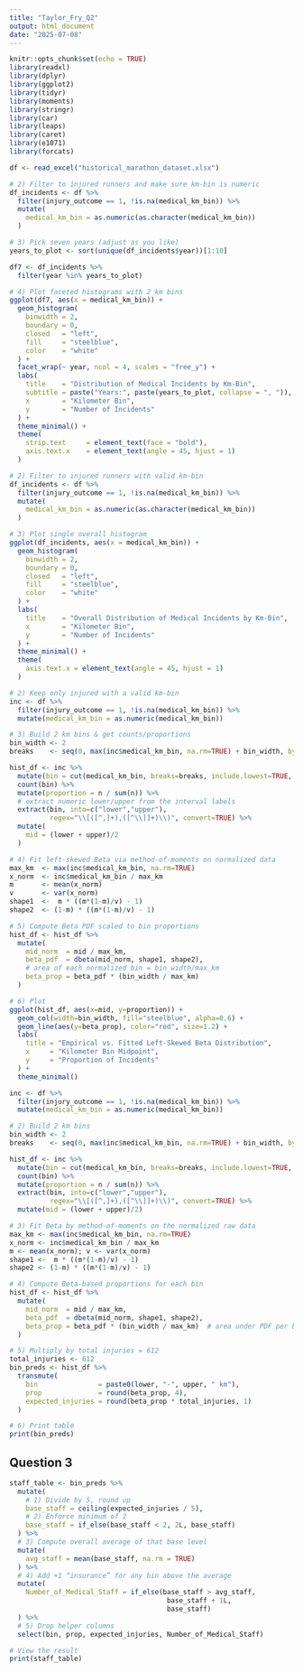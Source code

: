 ```yaml
---
title: "Taylor_Fry_Q2"
output: html_document
date: "2025-07-08"
---
```


```r
knitr::opts_chunk$set(echo = TRUE)
library(readxl)
library(dplyr)
library(ggplot2)
library(tidyr)
library(moments)
library(stringr)
library(car)
library(leaps)
library(caret)
library(e1071)
library(forcats)

df <- read_excel("historical_marathon_dataset.xlsx")

# 2) Filter to injured runners and make sure km‐bin is numeric
df_incidents <- df %>%
  filter(injury_outcome == 1, !is.na(medical_km_bin)) %>%
  mutate(
    medical_km_bin = as.numeric(as.character(medical_km_bin))
  )

# 3) Pick seven years (adjust as you like)
years_to_plot <- sort(unique(df_incidents$year))[1:10]

df7 <- df_incidents %>%
  filter(year %in% years_to_plot)

# 4) Plot faceted histograms with 2 km bins
ggplot(df7, aes(x = medical_km_bin)) +
  geom_histogram(
    binwidth = 2,
    boundary = 0,
    closed   = "left",
    fill     = "steelblue",
    color    = "white"
  ) +
  facet_wrap(~ year, ncol = 4, scales = "free_y") +
  labs(
    title    = "Distribution of Medical Incidents by Km-Bin",
    subtitle = paste("Years:", paste(years_to_plot, collapse = ", ")),
    x        = "Kilometer Bin",
    y        = "Number of Incidents"
  ) +
  theme_minimal() +
  theme(
    strip.text     = element_text(face = "bold"),
    axis.text.x    = element_text(angle = 45, hjust = 1)
  )

```
```r
# 2) Filter to injured runners with valid km-bin
df_incidents <- df %>%
  filter(injury_outcome == 1, !is.na(medical_km_bin)) %>%
  mutate(
    medical_km_bin = as.numeric(as.character(medical_km_bin))
  )

# 3) Plot single overall histogram
ggplot(df_incidents, aes(x = medical_km_bin)) +
  geom_histogram(
    binwidth = 2,
    boundary = 0,
    closed   = "left",
    fill     = "steelblue",
    color    = "white"
  ) +
  labs(
    title    = "Overall Distribution of Medical Incidents by Km-Bin",
    x        = "Kilometer Bin",
    y        = "Number of Incidents"
  ) +
  theme_minimal() +
  theme(
    axis.text.x = element_text(angle = 45, hjust = 1)
  )
```


```r
# 2) Keep only injured with a valid km-bin  
inc <- df %>% 
  filter(injury_outcome == 1, !is.na(medical_km_bin)) %>%
  mutate(medical_km_bin = as.numeric(medical_km_bin))

# 3) Build 2 km bins & get counts/proportions
bin_width <- 2
breaks    <- seq(0, max(inc$medical_km_bin, na.rm=TRUE) + bin_width, by=bin_width)

hist_df <- inc %>% 
  mutate(bin = cut(medical_km_bin, breaks=breaks, include.lowest=TRUE, right=FALSE)) %>%
  count(bin) %>%
  mutate(proportion = n / sum(n)) %>%
  # extract numeric lower/upper from the interval labels
  extract(bin, into=c("lower","upper"), 
          regex="\\[([^,]+),([^\\]]+)\\)", convert=TRUE) %>%
  mutate(
    mid = (lower + upper)/2
  )

# 4) Fit left-skewed Beta via method-of-moments on normalized data
max_km  <- max(inc$medical_km_bin, na.rm=TRUE)
x_norm  <- inc$medical_km_bin / max_km
m       <- mean(x_norm)
v       <- var(x_norm)
shape1  <-  m * ((m*(1-m)/v) - 1)
shape2  <- (1-m) * ((m*(1-m)/v) - 1)

# 5) Compute Beta PDF scaled to bin proportions
hist_df <- hist_df %>%
  mutate(
    mid_norm  = mid / max_km,
    beta_pdf  = dbeta(mid_norm, shape1, shape2),
    # area of each normalized bin = bin_width/max_km
    beta_prop = beta_pdf * (bin_width / max_km)
  )

# 6) Plot
ggplot(hist_df, aes(x=mid, y=proportion)) +
  geom_col(width=bin_width, fill="steelblue", alpha=0.6) +
  geom_line(aes(y=beta_prop), color="red", size=1.2) +
  labs(
    title = "Empirical vs. Fitted Left-Skewed Beta Distribution",
    x     = "Kilometer Bin Midpoint",
    y     = "Proportion of Incidents"
  ) +
  theme_minimal()
```
```r
inc <- df %>% 
  filter(injury_outcome == 1, !is.na(medical_km_bin)) %>%
  mutate(medical_km_bin = as.numeric(medical_km_bin))

# 2) Build 2 km bins
bin_width <- 2
breaks    <- seq(0, max(inc$medical_km_bin, na.rm=TRUE) + bin_width, by=bin_width)

hist_df <- inc %>%
  mutate(bin = cut(medical_km_bin, breaks=breaks, include.lowest=TRUE, right=FALSE)) %>%
  count(bin) %>%
  mutate(proportion = n / sum(n)) %>%
  extract(bin, into=c("lower","upper"), 
          regex="\\[([^,]+),([^\\]]+)\\)", convert=TRUE) %>%
  mutate(mid = (lower + upper)/2)

# 3) Fit Beta by method‐of‐moments on the normalized raw data
max_km <- max(inc$medical_km_bin, na.rm=TRUE)
x_norm <- inc$medical_km_bin / max_km
m <- mean(x_norm); v <- var(x_norm)
shape1 <-  m * ((m*(1-m)/v) - 1)
shape2 <- (1-m) * ((m*(1-m)/v) - 1)

# 4) Compute Beta‐based proportions for each bin
hist_df <- hist_df %>%
  mutate(
    mid_norm  = mid / max_km,
    beta_pdf  = dbeta(mid_norm, shape1, shape2),
    beta_prop = beta_pdf * (bin_width / max_km)  # area under PDF per bin
  )

# 5) Multiply by total injuries = 612
total_injuries <- 612
bin_preds <- hist_df %>%
  transmute(
    bin               = paste0(lower, "-", upper, " km"),
    prop              = round(beta_prop, 4),
    expected_injuries = round(beta_prop * total_injuries, 1)
  )

# 6) Print table
print(bin_preds)
```

## Question 3
```r
staff_table <- bin_preds %>%
  mutate(
    # 1) Divide by 5, round up
    base_staff = ceiling(expected_injuries / 5),
    # 2) Enforce minimum of 2
    base_staff = if_else(base_staff < 2, 2L, base_staff)
  ) %>%
  # 3) Compute overall average of that base level
  mutate(
    avg_staff = mean(base_staff, na.rm = TRUE)
  ) %>%
  # 4) Add +1 “insurance” for any bin above the average
  mutate(
    Number_of_Medical_Staff = if_else(base_staff > avg_staff,
                                       base_staff + 1L,
                                       base_staff)
  ) %>%
  # 5) Drop helper columns
  select(bin, prop, expected_injuries, Number_of_Medical_Staff)

# View the result
print(staff_table)
```

